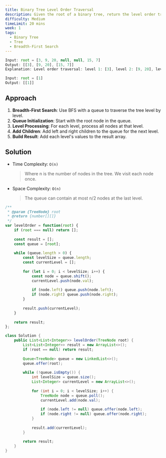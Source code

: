 ```yaml
---
title: Binary Tree Level Order Traversal
description: Given the root of a binary tree, return the level order traversal of its nodes' values. (i.e., from left to right, level by level).
difficulty: Medium
timeLimit: 20 mins
week: 1
tags:
  - Binary Tree
  - Tree
  - Breadth-First Search
---
```


```js title="Example"
Input: root = [3, 9, 20, null, null, 15, 7]
Output: [[3], [9, 20], [15, 7]]
Explanation: Level order traversal: level 1: [3], level 2: [9, 20], level 3: [15, 7]

Input: root = [1]
Output: [[1]]
```

## Approach

1. **Breadth-First Search**: Use BFS with a queue to traverse the tree level by level.
2. **Queue Initialization**: Start with the root node in the queue.
3. **Level Processing**: For each level, process all nodes at that level.
4. **Add Children**: Add left and right children to the queue for the next level.
5. **Build Result**: Add each level's values to the result array.

## Solution

- Time Complexity: `O(n)`
  > Where n is the number of nodes in the tree. We visit each node once.
- Space Complexity: `O(n)`
  > The queue can contain at most n/2 nodes at the last level.

```js tab="JavaScript"
/**
 * @param {TreeNode} root
 * @return {number[][]}
 */
var levelOrder = function(root) {
    if (root === null) return [];
    
    const result = [];
    const queue = [root];
    
    while (queue.length > 0) {
        const levelSize = queue.length;
        const currentLevel = [];
        
        for (let i = 0; i < levelSize; i++) {
            const node = queue.shift();
            currentLevel.push(node.val);
            
            if (node.left) queue.push(node.left);
            if (node.right) queue.push(node.right);
        }
        
        result.push(currentLevel);
    }
    
    return result;
};
```

```java tab="Java"
class Solution {
    public List<List<Integer>> levelOrder(TreeNode root) {
        List<List<Integer>> result = new ArrayList<>();
        if (root == null) return result;
        
        Queue<TreeNode> queue = new LinkedList<>();
        queue.offer(root);
        
        while (!queue.isEmpty()) {
            int levelSize = queue.size();
            List<Integer> currentLevel = new ArrayList<>();
            
            for (int i = 0; i < levelSize; i++) {
                TreeNode node = queue.poll();
                currentLevel.add(node.val);
                
                if (node.left != null) queue.offer(node.left);
                if (node.right != null) queue.offer(node.right);
            }
            
            result.add(currentLevel);
        }
        
        return result;
    }
}
```
